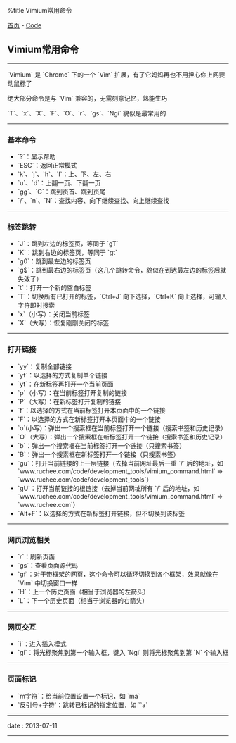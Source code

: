 %title Vimium常用命令

[[../../index|首页]] - [[../index|Code]]
==Vimium常用命令==
----
`Vimium` 是 `Chrome` 下的一个 `Vim` 扩展，有了它妈妈再也不用担心你上网要动鼠标了

绝大部分命令是与 `Vim` 兼容的，无需刻意记忆，熟能生巧

`T`、`x`、`X`、`F`、`O`、`r`、`gs`、`Ngi` 貌似是最常用的
----
===基本命令===

* `?`：显示帮助
* `ESC`：返回正常模式
* `k`、`j`、`h`、`l`：上、下、左、右
* `u`、`d`：上翻一页、下翻一页
* `gg`、`G`：跳到页首、跳到页尾
* `/`、`n`、`N`：查找内容、向下继续查找、向上继续查找
----
===标签跳转===

* `J`：跳到左边的标签页，等同于 `gT`
* `K`：跳到右边的标签页，等同于 `gt`
* `g0`：跳到最左边的标签页
* `g$`：跳到最右边的标签页（这几个跳转命令，貌似在到达最左边的标签后就失效了）
* `t`：打开一个新的空白标签
* `T`：切换所有已打开的标签，`Ctrl+J` 向下选择，`Ctrl+K` 向上选择，可输入字符即时搜索
* `x`（小写）：关闭当前标签
* `X`（大写）：恢复刚刚关闭的标签
----
===打开链接===

* `yy`：复制全部链接
* `yf`：以选择的方式复制单个链接
* `yt`：在新标签再打开一个当前页面
* `p`（小写）：在当前标签打开复制的链接
* `P`（大写）：在新标签打开复制的链接
* `f`：以选择的方式在当前标签打开本页面中的一个链接
* `F`：以选择的方式在新标签打开本页面中的一个链接
* `o`(小写)：弹出一个搜索框在当前标签打开一个链接（搜索书签和历史记录）
* `O`（大写）：弹出一个搜索框在新标签打开一个链接（搜索书签和历史记录）
* `b`：弹出一个搜索框在当前标签打开一个链接（只搜索书签）
* `B`：弹出一个搜索框在新标签打开一个链接（只搜索书签）
* `gu`：打开当前链接的上一层链接（去掉当前网址最后一重 `/` 后的地址，如 `www.ruchee.com/code/development_tools/vimium_command.html` => `www.ruchee.com/code/development_tools`）
* `gU`：打开当前链接的根链接（去掉当前网址所有 `/` 后的地址，如 `www.ruchee.com/code/development_tools/vimium_command.html` => `www.ruchee.com`）
* `Alt+F`：以选择的方式在新标签打开链接，但不切换到该标签
----
===网页浏览相关===

* `r`：刷新页面
* `gs`：查看页面源代码
* `gf`：对于带框架的网页，这个命令可以循环切换到各个框架，效果就像在 `Vim` 中切换窗口一样
* `H`：上一个历史页面（相当于浏览器的左箭头）
* `L`：下一个历史页面（相当于浏览器的右箭头）
----
===网页交互===

* `i`：进入插入模式
* `gi`：将光标聚焦到第一个输入框，键入 `Ngi` 则将光标聚焦到第 `N` 个输入框
----
===页面标记===

* `m字符`：给当前位置设置一个标记，如 `ma`
* `反引号+字符`：跳转已标记的指定位置，如 ``a`
----
<red>date</red> : 2013-07-11
----
